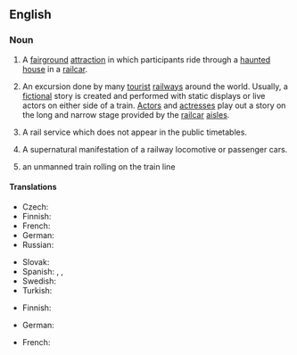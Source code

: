 ==English==

===Noun===
{{en-noun|head=[[ghost]] [[train]]}}

# A [[fairground]] [[attraction]] in which participants ride through a [[haunted house]] in a [[railcar]].
# {{context|theater|lang=en}} An excursion done by many [[tourist]] [[railway]]s around the world. Usually, a [[fiction]]al story is created and performed with static displays or live actors on either side of a train. [[actor|Actor]]s and [[actresses]] play out a story on the long and narrow stage provided by the [[railcar]] [[aisles]].
# {{context|UK|lang=en}} A rail service which does not appear in the public timetables.
# {{context|UK|lang=en}} A supernatural manifestation of a railway locomotive or passenger cars.
# an unmanned train rolling on the train line

====Translations====
{{trans-top|fairground attraction}}
* Czech: {{t-|cs|strašidelná dráha|f}}
* Finnish: {{t-|fi|kummitusjuna}}
* French: {{t+|fr|train fantôme|m}}
* German: {{t+|de|Geisterbahn|f}}
* Russian: {{t-|ru|дорога пещера ужасов|f}}
{{trans-mid}}
* Slovak: {{t-|sk|strašidelná dráha|f}}
* Spanish: {{t-|es|tren del terror|m}}, {{t-|es|tren fantasma|}}, {{t-|es|tren infernal|m}}
* Swedish: {{t-|sv|spöktåg}}
* Turkish: {{t-|tr|korku tüneli}}
{{trans-bottom}}

{{trans-top|theatrical performance beside a train}}
* Finnish: {{t-|fi|kummitusjuna}}
{{trans-mid}}
* German: {{t-|de|Geisterzug}}
{{trans-bottom}}

{{trans-top|unmanned train}}
* French: {{t|fr|train fantôme|m}}
{{trans-mid}}
{{trans-bottom}}